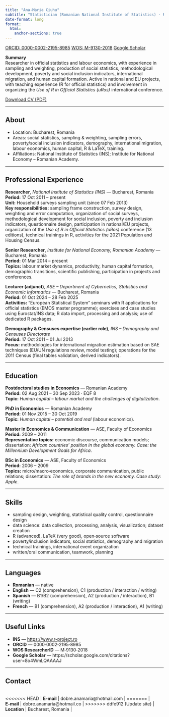 ```yaml
---
title: "Ana-Maria Ciuhu"
subtitle: "Statistician (Romanian National Institute of Statistics) · Researcher (Institute for National Economy, Romanian Academy)"
date-format: long
format:
  html:
    anchor-sections: true
---
```


::: {.badges}
[ORCID: 0000-0002-2195-8985](https://orcid.org/0000-0002-2195-8985){.badge}
[WOS: M-9130-2018](https://www.webofscience.com/wos/author/record/M-9130-2018){.badge}
[Google Scholar](https://scholar.google.com/citations?user=8o4WmLQAAAAJ){.badge}
:::

::: {.callout-note}
**Summary**  
Researcher in official statistics and labour economics, with experience in sampling and weighting, production of social statistics, methodological development, poverty and social inclusion indicators, international migration, and human capital formation. Active in national and EU projects, with teaching experience (R for official statistics) and involvement in organizing the *Use of R in Official Statistics (uRos)* international conference.
:::

<div class="mb-3">
<a class="btn btn-primary" href="cv/Ana_Maria_Ciuhu_CV.pdf" target="_blank">Download CV (PDF)</a>
</div>

---

## About {#about}

- Location: Bucharest, Romania  
- Areas: social statistics, sampling & weighting, sampling errors, poverty/social inclusion indicators, demography, international migration, labour economics, human capital, R & LaTeX, training.  
- Affiliations: National Institute of Statistics (INS); Institute for National Economy – Romanian Academy.

---

## Professional Experience {#experience}

<div class="section-card">

**Researcher**, *National Institute of Statistics (INS)* — Bucharest, Romania  
**Period:** 17 Oct 2011 – present  
**Unit:** Household surveys sampling unit (since 07 Feb 2013)  
**Key responsibilities:** sampling frame construction, survey design, weighting and error computation, organization of social surveys, methodological development for social inclusion, poverty and inclusion indicators, questionnaire design, participation in national/EU projects, organization of the *Use of R in Official Statistics (uRos)* conference (13 editions), technical trainings in R, activities for the 2021 Population and Housing Census.
</div>

<div class="section-card">

**Senior Researcher**, *Institute for National Economy, Romanian Academy* — Bucharest, Romania  
**Period:** 01 Mar 2014 – present  
**Topics:** labour market dynamics, productivity, human capital formation, demographic transitions, scientific publishing, participation in projects and conferences.
</div>

<div class="section-card">

**Lecturer (adjunct)**, *ASE – Department of Cybernetics, Statistics and Economic Informatics* — Bucharest, Romania  
**Period:** 01 Oct 2024 – 28 Feb 2025  
**Activities:** “European Statistical System” seminars with R applications for official statistics (EMOS master programme); exercises and case studies using Eurostat/INS data; R data import, processing and analysis; use of dedicated R packages.
</div>

<div class="section-card">

**Demography & Censuses expertise (earlier role)**, *INS – Demography and Censuses Directorate*  
**Period:** 17 Oct 2011 – 01 Jul 2013  
**Focus:** methodologies for international migration estimation based on SAE techniques (EU/UN regulations review, model testing); operations for the 2011 Census (final tables validation, derived indicators).
</div>

---

## Education {#education}

<div class="section-card">

**Postdoctoral studies in Economics** — Romanian Academy  
**Period:** 02 Aug 2021 – 30 Sep 2023 · EQF 8  
**Topic:** *Human capital – labour market and the challenges of digitalization*.
</div>

<div class="section-card">

**PhD in Economics** — Romanian Academy  
**Period:** 01 Nov 2015 – 30 Oct 2019  
**Topic:** *Human capital – potential and real* (labour economics).
</div>

<div class="section-card">

**Master in Economics & Communication** — ASE, Faculty of Economics  
**Period:** 2009 – 2011  
**Representative topics:** economic discourse, communication models; dissertation: *African countries’ position in the global economy. Case: the Millennium Development Goals for Africa*.
</div>

<div class="section-card">

**BSc in Economics** — ASE, Faculty of Economics  
**Period:** 2006 – 2009  
**Topics:** micro/macro‑economics, corporate communication, public relations; dissertation: *The role of brands in the new economy. Case study: Apple*.
</div>

---

## Skills {#skills}

- sampling design, weighting, statistical quality control, questionnaire design
- data science: data collection, processing, analysis, visualization; dataset creation  
- R (advanced), LaTeX (very good), open‑source software  
- poverty/inclusion indicators, social statistics, demography and migration  
- technical trainings, international event organization  
- written/oral communication, teamwork, planning

---

## Languages {#languages}

- **Romanian** — native  
- **English** — C2 (comprehension), C1 (production / interaction / writing)  
- **Spanish** — B1/B2 (comprehension), A2 (production / interaction), B1 (writing)  
- **French** — B1 (comprehension), A2 (production / interaction), A1 (writing)

---

## Useful Links {#links}

- **INS** — <https://www.r-project.ro>  
- **ORCID** — 0000‑0002‑2195‑8985  
- **WOS ResearcherID** — M‑9130‑2018  
- **Google Scholar** — https://scholar.google.com/citations?user=8o4WmLQAAAAJ

---

## Contact {#contact}

|              |                                   |
|:-------------|:----------------------------------|
<<<<<<< HEAD
| **E‑mail**   | dobre.anamaria@hotmail.com        |
=======
| **E‑mail**   | dobre.anamaria@hotmail.co         |
>>>>>>> ddfe912 (Update site)
| **Location** | Bucharest, Romania                |
